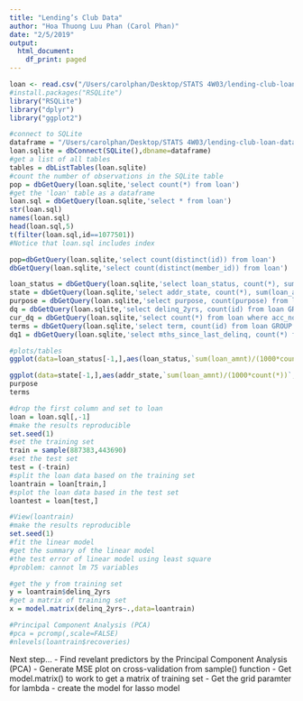 ```yaml
---
title: "Lending’s Club Data"
author: "Hoa Thuong Luu Phan (Carol Phan)"
date: "2/5/2019"
output:
  html_document:
    df_print: paged
---
```


```r
loan <- read.csv("/Users/carolphan/Desktop/STATS 4W03/lending-club-loan-data/loan.csv")
#install.packages("RSQLite")
library("RSQLite")
library("dplyr")
library("ggplot2")

#connect to SQLite
dataframe = "/Users/carolphan/Desktop/STATS 4W03/lending-club-loan-data/database.sqlite"
loan.sqlite = dbConnect(SQLite(),dbname=dataframe)
#get a list of all tables 
tables = dbListTables(loan.sqlite)
#count the number of observations in the SQLite table
pop = dbGetQuery(loan.sqlite,'select count(*) from loan') 
#get the 'loan' table as a dataframe
loan.sql = dbGetQuery(loan.sqlite,'select * from loan') 
str(loan.sql)
names(loan.sql)
head(loan.sql,5)
t(filter(loan.sql,id==1077501))
#Notice that loan.sql includes index 

pop=dbGetQuery(loan.sqlite,'select count(distinct(id)) from loan')
dbGetQuery(loan.sqlite,'select count(distinct(member_id)) from loan')

loan_status = dbGetQuery(loan.sqlite,'select loan_status, count(*), sum(loan_amnt)/(1000*count(*)) from loan GROUP BY loan_status')
state = dbGetQuery(loan.sqlite,'select addr_state, count(*), sum(loan_amnt)/(1000*count(*)) from loan GROUP BY addr_state')
purpose = dbGetQuery(loan.sqlite,'select purpose, count(purpose) from loan GROUP BY purpose')
dq = dbGetQuery(loan.sqlite,'select delinq_2yrs, count(id) from loan GROUP BY delinq_2yrs')
cur_dq = dbGetQuery(loan.sqlite,'select count(*) from loan where acc_now_delinq == 1')
terms = dbGetQuery(loan.sqlite,'select term, count(id) from loan GROUP BY term')
dq1 = dbGetQuery(loan.sqlite,'select mths_since_last_delinq, count(*) from loan GROUP BY mths_since_last_delinq')

#plots/tables
ggplot(data=loan_status[-1,],aes(loan_status,`sum(loan_amnt)/(1000*count(*))`,size=`count(*)`))+geom_point(colour="blue")+theme(axis.text.x = element_text(angle=90,hjust=1))+labs(y='Average Loan Amount in Thousand',title='Loan Status',size='# of Accounts')

ggplot(data=state[-1,],aes(addr_state,`sum(loan_amnt)/(1000*count(*))`,size=`count(*)`))+geom_point(colour="red")+theme(axis.text.x = element_text(angle=90,hjust=1))+labs(y='Average Loan Amount in Thousand',title='USA',size='# of Accounts',x='States')
purpose 
terms

#drop the first column and set to loan
loan = loan.sql[,-1]
#make the results reproducible
set.seed(1)
#set the training set
train = sample(887383,443690)
#set the test set
test = (-train) 
#split the loan data based on the training set
loantrain = loan[train,]
#splot the loan data based in the test set 
loantest = loan[test,]

#View(loantrain)
#make the results reproducible
set.seed(1)
#fit the linear model
#get the summary of the linear model 
#the test error of linear model using least square 
#problem: cannot lm 75 variables 

#get the y from training set
y = loantrain$delinq_2yrs
#get a matrix of training set
x = model.matrix(delinq_2yrs~.,data=loantrain)

#Principal Component Analysis (PCA)
#pca = pcromp(,scale=FALSE)
#nlevels(loantrain$recoveries)


```
Next step...
- Find revelant predictors by the Principal Component Analysis (PCA)
- Generate MSE plot on cross-validation from sample() function
- Get model.matrix() to work to get a matrix of training set 
          - Get the grid paramter for lambda
          - create the model for lasso model





